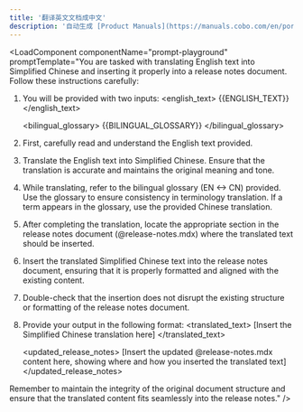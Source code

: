 ```yaml
---
title: '翻译英文文档成中文'
description: '自动生成 [Product Manuals](https://manuals.cobo.com/en/portal/introduction) 的每周[文档变更日志](https://manuals.cobo.com/en/portal/changelog)。'
---
```



<LoadComponent componentName="prompt-playground" promptTemplate="You are tasked with translating English text into Simplified Chinese and inserting it properly into a release notes document. Follow these instructions carefully:

1. You will be provided with two inputs:
   <english_text>
   {{ENGLISH_TEXT}}
   </english_text>
   
   <bilingual_glossary>
   {{BILINGUAL_GLOSSARY}}
   </bilingual_glossary>

2. First, carefully read and understand the English text provided.

3. Translate the English text into Simplified Chinese. Ensure that the translation is accurate and maintains the original meaning and tone.

4. While translating, refer to the bilingual glossary (EN <-> CN) provided. Use the glossary to ensure consistency in terminology translation. If a term appears in the glossary, use the provided Chinese translation.

5. After completing the translation, locate the appropriate section in the release notes document (@release-notes.mdx) where the translated text should be inserted.

6. Insert the translated Simplified Chinese text into the release notes document, ensuring that it is properly formatted and aligned with the existing content.

7. Double-check that the insertion does not disrupt the existing structure or formatting of the release notes document.

8. Provide your output in the following format:
   <translated_text>
   [Insert the Simplified Chinese translation here]
   </translated_text>
   
   <updated_release_notes>
   [Insert the updated @release-notes.mdx content here, showing where and how you inserted the translated text]
   </updated_release_notes>

Remember to maintain the integrity of the original document structure and ensure that the translated content fits seamlessly into the release notes." />
